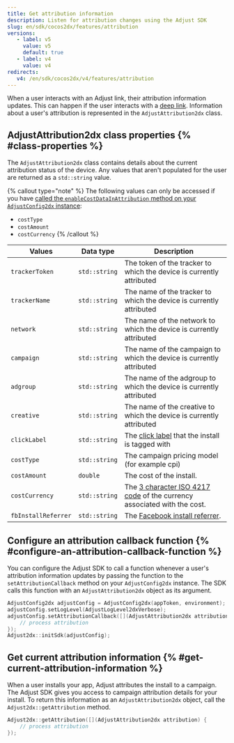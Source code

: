 ```yaml
---
title: Get attribution information
description: Listen for attribution changes using the Adjust SDK
slug: en/sdk/cocos2dx/features/attribution
versions:
   - label: v5
     value: v5
     default: true
   - label: v4
     value: v4
redirects:
   v4: /en/sdk/cocos2dx/v4/features/attribution
---
```


When a user interacts with an Adjust link, their attribution information updates. This can happen if the user interacts with a [deep link](https://help.adjust.com/en/article/deep-links). Information about a user's attribution is represented in the `AdjustAttribution2dx` class.

## AdjustAttribution2dx class properties {% #class-properties %}

The `AdjustAttribution2dx` class contains details about the current attribution status of the device. Any values that aren't populated for the user are returned as a `std::string` value.

{% callout type="note" %}
The following values can only be accessed if you have [called the `enableCostDataInAttribution` method on your `AdjustConfig2dx` instance](/en/sdk/cocos2dx/configuration#receive-ad-spend-data):

- `costType`
- `costAmount`
- `costCurrency`
  {% /callout %}

| Values              | Data type     | Description                                                                                                    |
| ------------------- | ------------- | -------------------------------------------------------------------------------------------------------------- |
| `trackerToken`      | `std::string` | The token of the tracker to which the device is currently attributed                                           |
| `trackerName`       | `std::string` | The name of the tracker to which the device is currently attributed                                            |
| `network`           | `std::string` | The name of the network to which the device is currently attributed                                            |
| `campaign`          | `std::string` | The name of the campaign to which the device is currently attributed                                           |
| `adgroup`           | `std::string` | The name of the adgroup to which the device is currently attributed                                            |
| `creative`          | `std::string` | The name of the creative to which the device is currently attributed                                           |
| `clickLabel`        | `std::string` | The [click label](https://help.adjust.com/en/article/user-rewards) that the install is tagged with             |
| `costType`          | `std::string` | The campaign pricing model (for example cpi)                                                                   |
| `costAmount`        | `double`      | The cost of the install.                                                                                       |
| `costCurrency`      | `std::string` | The [3 character ISO 4217 code](https://www.iban.com/currency-codes) of the currency associated with the cost. |
| `fbInstallReferrer` | `std::string` | The [Facebook install referrer](https://developers.facebook.com/docs/app-ads/install-referrer/).               |

## Configure an attribution callback function {% #configure-an-attribution-callback-function %}

You can configure the Adjust SDK to call a function whenever a user's attribution information updates by passing the function to the `setAttributionCallback` method on your `AdjustConfig2dx` instance. The SDK calls this function with an `AdjustAttribution2dx` object as its argument.

```cpp
AdjustConfig2dx adjustConfig = AdjustConfig2dx(appToken, environment);
adjustConfig.setLogLevel(AdjustLogLevel2dxVerbose);
adjustConfig.setAttributionCallback([](AdjustAttribution2dx attribution) {
    // process attribution
});
Adjust2dx::initSdk(adjustConfig);
```

## Get current attribution information {% #get-current-attribution-information %}

When a user installs your app, Adjust attributes the install to a campaign. The Adjust SDK gives you access to campaign attribution details for your install. To return this information as an `AdjustAttribution2dx` object, call the `Adjust2dx::getAttribution` method.

```cpp
Adjust2dx::getAttribution([](AdjustAttribution2dx attribution) {
    // process attribution
});
```
